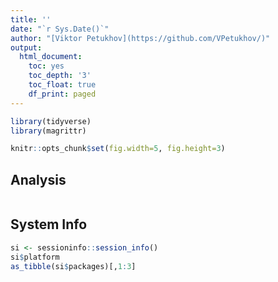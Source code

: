 ```yaml
---
title: ''
date: "`r Sys.Date()`"
author: "[Viktor Petukhov](https://github.com/VPetukhov/)"
output:
  html_document:
    toc: yes
    toc_depth: '3'
    toc_float: true
    df_print: paged
---
```


```r
library(tidyverse)
library(magrittr)

knitr::opts_chunk$set(fig.width=5, fig.height=3)
```

## Analysis

```r

```


## System Info

```r
si <- sessioninfo::session_info()
si$platform
as_tibble(si$packages)[,1:3]
```

